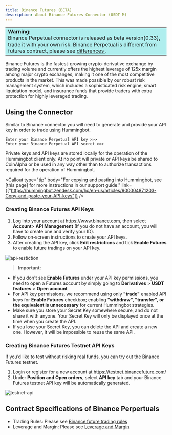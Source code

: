 ```yaml
---
title: Binance Futures (BETA)
description: About Binance Futures Connector (USDT-M)
---
```



<meta charset="utf-8" />

<div>
  <table>
    <tr>
      <td style="background-color: #AFEEEE">
        <b> Warning:</b> <br />
        Binance Perpetual connector is released as beta version(0.33), trade it with
        your own risk. Binance Perpetual is different from futures contract, please
        see <a href="https://www.binance.com/en/support/faq/360033524991">
          differences
        </a>.
      </td>
    </tr>
  </table>
</div>

Binance Futures is the fastest-growing crypto-derivative exchange by trading volume and currently offers the highest leverage of 125x margin among major crypto exchanges, making it one of the most competitive products in the market. This was made possible by our robust risk management system, which includes a sophisticated risk engine, smart liquidation model, and insurance funds that provide traders with extra protection for highly leveraged trading.

## Using the Connector

Similar to Binance connector you will need to generate and provide your API key in order to trade using Hummingbot.

```
Enter your Binance Perpetual API key >>>
Enter your Binance Perpetual API secret >>>
```

Private keys and API keys are stored locally for the operation of the Hummingbot client only. At no point will private or API keys be shared to CoinAlpha or be used in any way other than to authorize transactions required for the operation of Hummingbot.

<Callout type="tip" body="For copying and pasting into Hummingbot, see [this page] for more instructions in our support guide." link={["https://hummingbot.zendesk.com/hc/en-us/articles/900004871203-Copy-and-paste-your-API-keys"]} />

### Creating Binance Futures API Keys

1. Log into your account at https://www.binance.com, then select **Account**> **API Management** (If you do not have an account, you will have to create one and verify your ID).
2. Follow on-screen instructions to create your API keys.
3. After creating the API key, click **Edit restrictions** and tick **Enable Futures** to enable future tradings on your API key.

![api-restiction](/img/api-restriction.jpg)

> **Important:**

- If you don't see **Enable Futures** under your API key permissions, you need to open a Futures account by simply going to **Derivatives** > **USDT features** > **Open account**
- For API key permissions, we recommend using only **"trade"** enabled API keys for **Enable Futures** checkbox; enabling **"withdraw", "transfer", or the equivalent is unnecessary** for current Hummingbot strategies.
- Make sure you store your Secret Key somewhere secure, and do not share it with anyone. Your Secret Key will only be displayed once at the time when you create the API.
- If you lose your Secret Key, you can delete the API and create a new one. However, it will be impossible to reuse the same API.

### Creating Binance Futures Testnet API Keys

If you’d like to test without risking real funds, you can try out the Binance Futures testnet.

1. Login or register for a new account at https://testnet.binancefuture.com/
2. Under **Position and Open orders**, select **API key** tab and your Binance Futures testnet API key will be automatically generated.

![testnet-api](/img/testnet-api.jpg)

## Contract Specifications of Binance Perpertuals

- Trading Rules: Please see [Binance future trading rules](https://www.binance.com/en/futures/trading-rules)
- Leverage and Margin: Please see [Leverage and Margin](https://www.binance.com/en/support/faq/360033162192)
